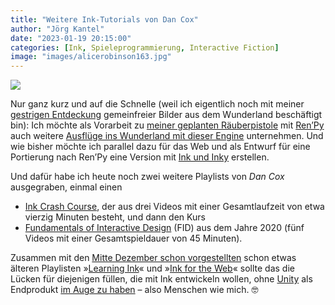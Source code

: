 ```yaml
---
title: "Weitere Ink-Tutorials von Dan Cox"
author: "Jörg Kantel"
date: "2023-01-19 20:15:00"
categories: [Ink, Spieleprogrammierung, Interactive Fiction]
image: "images/alicerobinson163.jpg"
---
```


[![](images/alicerobinson163-b.jpg)](https://upload.wikimedia.org/wikipedia/commons/d/d0/Alice%27s_Adventures_in_Wonderland_-_Carroll%2C_Robinson_-_S163_-_%27Up%2C_lazy_thing%21%27_said_the_Queen.jpg)

Nur ganz kurz und auf die Schnelle (weil ich eigentlich noch mit meiner [gestrigen Entdeckung](https://kantel.github.io/posts/2023011802_gemeinfreie_alice/) gemeinfreier Bilder aus dem Wunderland beschäftigt bin): Ich möchte als Vorarbeit zu [meiner geplanten Räuberpistole](https://kantel.github.io/posts/2022122102_alien_invasion_stage_1/) mit [Ren'Py](http://cognitiones.kantel-chaos-team.de/multimedia/spieleprogrammierung/renpy.html) auch weitere [Ausflüge ins Wunderland mit dieser Engine](https://kantel.github.io/posts/2022122001_alice_renpy/) unternehmen. Und wie bisher möchte ich parallel dazu für das Web und als Entwurf für eine Portierung nach Ren'Py eine Version mit [Ink und Inky](http://cognitiones.kantel-chaos-team.de/multimedia/spieleprogrammierung/inkle.html) erstellen.

Und dafür habe ich heute noch zwei weitere Playlists von *Dan Cox* ausgegraben, einmal einen

- [Ink Crash Course](https://www.youtube.com/playlist?list=PLlXuD3kyVEr4gYqW2WvaaGPZgeZTV3Xpk), der aus drei Videos mit einer Gesamtlaufzeit von etwa vierzig Minuten besteht, und dann den Kurs
- [Fundamentals of Interactive Design](https://www.youtube.com/playlist?list=PLlXuD3kyVEr716LluDsw4l4p6HA-gdfj1) (FID) aus dem Jahre 2020 (fünf Videos mit einer Gesamtspieldauer von 45 Minuten).

Zusammen mit den [Mitte Dezember schon vorgestellten](https://kantel.github.io/posts/2022121801_inkle_web/) schon etwas älteren Playlisten »[Learning Ink](https://www.youtube.com/playlist?list=PLlXuD3kyVEr6gV8jjx98eUfRkYbb3u1v6)« und »[Ink for the Web](https://www.youtube.com/playlist?list=PLlXuD3kyVEr7O5yqPprSfx1aF8WypzyHh)« sollte das die Lücken für diejenigen füllen, die mit Ink entwickeln wollen, ohne [Unity](http://cognitiones.kantel-chaos-team.de/multimedia/spieleprogrammierung/unity.html) als Endprodukt [im Auge zu haben](https://kantel.github.io/posts/2022121601_renpy_ink/) -- also Menschen wie mich.&nbsp;🤓

